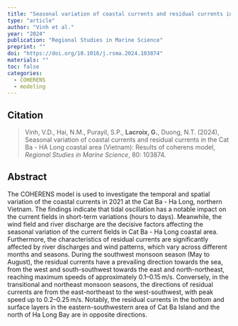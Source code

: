 ```yaml
---
title: "Seasonal variation of coastal currents and residual currents in the Cat Ba - HA Long coastal area (Vietnam): Results of coherens model"
type: "article"
author: "Vinh et al."
year: "2024"
publication: "Regional Studies in Marine Science"
preprint: ""
doi: "https://doi.org/10.1016/j.rsma.2024.103874"
materials: ""
toc: false
categories:
  - COHERENS
  - modeling  
---
```


## Citation

> Vinh, V.D., Hai, N.M., Purayil, S.P., **Lacroix, G.**, Duong, N.T. (2024), Seasonal variation of coastal currents and residual currents in the Cat Ba - HA Long coastal area (Vietnam): Results of coherens model, *Regional Studies in Marine Science*, 80: 103874.

## Abstract

The COHERENS model is used to investigate the temporal and spatial variation of the coastal currents in 2021 at the Cat Ba - Ha Long, northern Vietnam. The findings indicate that tidal oscillation has a notable impact on the current fields in short-term variations (hours to days). Meanwhile, the wind field and river discharge are the decisive factors affecting the seasonal variation of the current fields in Cat Ba - Ha Long coastal area. Furthermore, the characteristics of residual currents are significantly affected by river discharges and wind patterns, which vary across different months and seasons. During the southwest monsoon season (May to August), the residual currents have a prevailing direction towards the sea, from the west and south-southwest towards the east and north-northeast, reaching maximum speeds of approximately 0.1–0.15 m/s. Conversely, in the transitional and northeast monsoon seasons, the directions of residual currents are from the east-northeast to the west-southwest, with peak speed up to 0.2–0.25 m/s. Notably, the residual currents in the bottom and surface layers in the eastern-southwestern area of Cat Ba Island and the north of Ha Long Bay are in opposite directions.